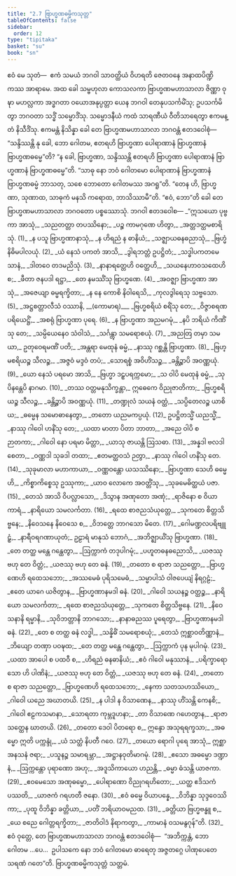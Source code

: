 ```yaml
---
title: "2.7 ဗြာဟ္မဏဓမ္မိကသုတ္တ"
tableOfContents: false
sidebar:
  order: 12
type: "tipitaka"
basket: "su"
book: "sn"
---
```



<DynamicBreadcrumb />

<Paragraph number="334" book="sn">
ဧဝံ မေ သုတံ—  ဧကံ သမယံ ဘဂဝါ သာဝတ္ထိယံ ဝိဟရတိ ဇေတဝနေ အနာထပိဏ္ဍိကဿ အာရာမေ. အထ ခေါ သမ္ဗဟုလာ ကောသလကာ ဗြာဟ္မဏမဟာသာလာ ဇိဏ္ဏာ ဝုဍ္ဎာ မဟလ္လကာ အဒ္ဓဂတာ ဝယောအနုပ္ပတ္တာ ယေန ဘဂဝါ တေနုပသင်္ကမိံသု; ဥပသင်္ကမိတွာ ဘဂဝတာ သဒ္ဓိံ သမ္မောဒိံသု. သမ္မောဒနီယံ ကထံ သာရဏီယံ ဝီတိသာရေတွာ ဧကမန္တံ နိသီဒိံသု. ဧကမန္တံ နိသိန္နာ ခေါ တေ ဗြာဟ္မဏမဟာသာလာ ဘဂဝန္တံ ဧတဒဝေါစုံ—  “သန္ဒိဿန္တိ နု ခေါ, ဘော ဂေါတမ, ဧတရဟိ ဗြာဟ္မဏာ ပေါရာဏာနံ ဗြာဟ္မဏာနံ ဗြာဟ္မဏဓမ္မေ”တိ? “န ခေါ, ဗြာဟ္မဏာ, သန္ဒိဿန္တိ ဧတရဟိ ဗြာဟ္မဏာ ပေါရာဏာနံ ဗြာဟ္မဏာနံ ဗြာဟ္မဏဓမ္မေ”တိ. “သာဓု နော ဘဝံ ဂေါတမော ပေါရာဏာနံ ဗြာဟ္မဏာနံ ဗြာဟ္မဏဓမ္မံ ဘာသတု, သစေ ဘောတော ဂေါတမဿ အဂရူ”တိ. “တေန ဟိ, ဗြာဟ္မဏာ, သုဏာထ, သာဓုကံ မနသိ ကရောထ, ဘာသိဿာမီ”တိ. “ဧဝံ, ဘော”တိ ခေါ တေ ဗြာဟ္မဏမဟာသာလာ ဘဂဝတော ပစ္စဿောသုံ. ဘဂဝါ ဧတဒဝေါစ—
</Paragraph>

<Division number="287" book="sn">

<Paragraph number="335" type="verses" book="sn">
_“ဣသယော ပုဗ္ဗကာ အာသုံ,_  
_သညတတ္တာ တပဿိနော;_  
_ပဉ္စ ကာမဂုဏေ ဟိတွာ,_  
_အတ္တဒတ္ထမစာရိသုံ. (1)_  

</Paragraph>

</Division>
<Division number="288" book="sn">

<Paragraph number="336" type="verses" book="sn">
_န ပသူ ဗြာဟ္မဏာနာသုံ,_  
_န ဟိရညံ န ဓာနိယံ;_  
_သဇ္ဈာယဓနဓညာသုံ,_  
_ဗြဟ္မံ နိဓိမပါလယုံ. (2)_  

</Paragraph>

</Division>
<Division number="289" book="sn">

<Paragraph number="337" type="verses" book="sn">
_ယံ နေသံ ပကတံ အာသိ,_  
_ဒွါရဘတ္တံ ဥပဋ္ဌိတံ;_  
_သဒ္ဓါပကတမေသာနံ,_  
_ဒါတဝေ တဒမညိသုံ. (3)_  

</Paragraph>

</Division>
<Division number="290" book="sn">

<Paragraph number="338" type="verses" book="sn">
_နာနာရတ္တေဟိ ဝတ္ထေဟိ,_  
_သယနေဟာဝသထေဟိ စ;_  
_ဖီတာ ဇနပဒါ ရဋ္ဌာ,_  
_တေ နမဿိံသု ဗြာဟ္မဏေ. (4)_  

</Paragraph>

</Division>
<Division number="291" book="sn">

<Paragraph number="339" type="verses" book="sn">
_အဝဇ္ဈာ ဗြာဟ္မဏာ အာသုံ,_  
_အဇေယျာ ဓမ္မရက္ခိတာ;_  
_န နေ ကောစိ နိဝါရေသိ,_  
_ကုလဒွါရေသု သဗ္ဗသော. (5)_  

</Paragraph>

</Division>
<Division number="292" book="sn">

<Paragraph number="340" type="verses" book="sn">
_အဋ္ဌစတ္တာလီသံ ဝဿာနိ, __(ကောမာရ)___  
_ဗြဟ္မစရိယံ စရိံသု တေ;_  
_ဝိဇ္ဇာစရဏပရိယေဋ္ဌိံ,_  
_အစရုံ ဗြာဟ္မဏာ ပုရေ. (6)_  

</Paragraph>

</Division>
<Division number="293" book="sn">

<Paragraph number="341" type="verses" book="sn">
_န ဗြာဟ္မဏာ အညမဂမုံ,_  
_နပိ ဘရိယံ ကိဏိံသု တေ;_  
_သမ္ပိယေနေဝ သံဝါသံ,_  
_သင်္ဂန္တွာ သမရောစယုံ. (7)_  

</Paragraph>

</Division>
<Division number="294" book="sn">

<Paragraph number="342" type="verses" book="sn">
_အညတြ တမှာ သမယာ,_  
ဥတုဝေရမဏိံ ပတိ;_  
_အန္တရာ မေထုနံ ဓမ္မံ,_  
_နာဿု ဂစ္ဆန္တိ ဗြာဟ္မဏာ. (8)_  

</Paragraph>

</Division>
<Division number="295" book="sn">

<Paragraph number="343" type="verses" book="sn">
_ဗြဟ္မစရိယဉ္စ သီလဉ္စ,_  
_အဇ္ဇဝံ မဒ္ဒဝံ တပံ;_  
_သောရစ္စံ အဝိဟိံသဉ္စ,_  
_ခန္တိဉ္စာပိ အဝဏ္ဏယုံ. (9)_  

</Paragraph>

</Division>
<Division number="296" book="sn">

<Paragraph number="344" type="verses" book="sn">
_ယော နေသံ ပရမော အာသိ,_  
_ဗြဟ္မာ ဒဠှပရက္ကမော;_  
_သ ဝါပိ မေထုနံ ဓမ္မံ,_  
_သုပိနန္တေပိ နာဂမာ. (10)_  

</Paragraph>

</Division>
<Division number="297" book="sn">

<Paragraph number="345" type="verses" book="sn">
_တဿ ဝတ္တမနုသိက္ခန္တာ,_  
ဣဓေကေ ဝိညုဇာတိကာ;_  
_ဗြဟ္မစရိယဉ္စ သီလဉ္စ,_  
_ခန္တိဉ္စာပိ အဝဏ္ဏယုံ. (11)_  

</Paragraph>

</Division>
<Division number="298" book="sn">

<Paragraph number="346" type="verses" book="sn">
_တဏ္ဍုလံ သယနံ ဝတ္ထံ,_  
_သပ္ပိတေလဉ္စ ယာစိယ;_  
_ဓမ္မေန သမောဓာနေတွာ,_  
_တတော ယညမကပ္ပယုံ. (12)_  

</Paragraph>

</Division>
<Division number="299" book="sn">

<Paragraph number="347" type="verses" book="sn">
ဥပဋ္ဌိတသ္မိံ ယညသ္မိံ,_  
_နာဿု ဂါဝေါ ဟနိံသု တေ;_  
_ယထာ မာတာ ပိတာ ဘာတာ,_  
_အညေ ဝါပိ စ ဉာတကာ;_  
_ဂါဝေါ နော ပရမာ မိတ္တာ,_  
_ယာသု ဇာယန္တိ ဩသဓာ. (13)_  

</Paragraph>

</Division>
<Division number="300" book="sn">

<Paragraph number="348" type="verses" book="sn">
_အန္နဒါ ဗလဒါ စေတာ,_  
_ဝဏ္ဏဒါ သုခဒါ တထာ;_  
_ဧတမတ္ထဝသံ ဉတွာ,_  
_နာဿု ဂါဝေါ ဟနိံသု တေ. (14)_  

</Paragraph>

</Division>
<Division number="301" book="sn">

<Paragraph number="349" type="verses" book="sn">
_သုခုမာလာ မဟာကာယာ,_  
_ဝဏ္ဏဝန္တော ယသဿိနော;_  
_ဗြာဟ္မဏာ သေဟိ ဓမ္မေဟိ,_  
_ကိစ္စာကိစ္စေသု ဥဿုကာ;_  
_ယာဝ လောကေ အဝတ္တိံသု,_  
_သုခမေဓိတ္ထယံ ပဇာ. (15)_  

</Paragraph>

</Division>
<Division number="302" book="sn">

<Paragraph number="350" type="verses" book="sn">
_တေသံ အာသိ ဝိပလ္လာသော,_  
_ဒိသွာန အဏုတော အဏုံ;_  
_ရာဇိနော စ ဝိယာကာရံ,_  
_နာရိယော သမလင်္ကတာ. (16)_  

</Paragraph>

</Division>
<Division number="303" book="sn">

<Paragraph number="351" type="verses" book="sn">
_ရထေ စာဇညသံယုတ္တေ,_  
_သုကတေ စိတ္တသိဗ္ဗနေ;_  
_နိဝေသနေ နိဝေသေ စ,_  
_ဝိဘတ္တေ ဘာဂသော မိတေ. (17)_  

</Paragraph>

</Division>
<Division number="304" book="sn">

<Paragraph number="352" type="verses" book="sn">
_ဂေါမဏ္ဍလပရိဗျူဠှံ,_  
_နာရီဝရဂဏာယုတံ;_  
ဥဠာရံ မာနုသံ ဘောဂံ,_  
_အဘိဇ္ဈာယိံသု ဗြာဟ္မဏာ. (18)_  

</Paragraph>

</Division>
<Division number="305" book="sn">

<Paragraph number="353" type="verses" book="sn">
_တေ တတ္ထ မန္တေ ဂန္ထေတွာ,_  
_ဩက္ကာကံ တဒုပါဂမုံ;_  
_ပဟူတဓနဓညောသိ,_  
_ယဇဿု ဗဟု တေ ဝိတ္တံ;_  
_ယဇဿု ဗဟု တေ ဓနံ. (19)_  

</Paragraph>

</Division>
<Division number="306" book="sn">

<Paragraph number="354" type="verses" book="sn">
_တတော စ ရာဇာ သညတ္တော,_  
_ဗြာဟ္မဏေဟိ ရထေသဘော;_  
_အဿမေဓံ ပုရိသမေဓံ,_  
_သမ္မာပါသံ ဝါဇပေယျံ နိရဂ္ဂဠံ;_  
_ဧတေ ယာဂေ ယဇိတွာန,_  
_ဗြာဟ္မဏာနမဒါ ဓနံ. (20)_  

</Paragraph>

</Division>
<Division number="307" book="sn">

<Paragraph number="355" type="verses" book="sn">
_ဂါဝေါ သယနဉ္စ ဝတ္ထဉ္စ,_  
_နာရိယော သမလင်္ကတာ;_  
_ရထေ စာဇညသံယုတ္တေ,_  
_သုကတေ စိတ္တသိဗ္ဗနေ. (21)_  

</Paragraph>

</Division>
<Division number="308" book="sn">

<Paragraph number="356" type="verses" book="sn">
_နိဝေသနာနိ ရမ္မာနိ,_  
_သုဝိဘတ္တာနိ ဘာဂသော;_  
_နာနာဓညဿ ပူရေတွာ,_  
_ဗြာဟ္မဏာနမဒါ ဓနံ. (22)_  

</Paragraph>

</Division>
<Division number="309" book="sn">

<Paragraph number="357" type="verses" book="sn">
_တေ စ တတ္ထ ဓနံ လဒ္ဓါ,_  
_သန္နိဓိံ သမရောစယုံ;_  
_တေသံ ဣစ္ဆာဝတိဏ္ဏာနံ,_  
_ဘိယျော တဏှာ ပဝဍ္ဎထ;_  
_တေ တတ္ထ မန္တေ ဂန္ထေတွာ,_  
_ဩက္ကာကံ ပုန မုပါဂမုံ. (23)_  

</Paragraph>

</Division>
<Division number="310" book="sn">

<Paragraph number="358" type="verses" book="sn">
_ယထာ အာပေါ စ ပထဝီ စ,_  
_ဟိရညံ ဓနဓာနိယံ;_  
_ဧဝံ ဂါဝေါ မနုဿာနံ,_  
_ပရိက္ခာရော သော ဟိ ပါဏိနံ;_  
_ယဇဿု ဗဟု တေ ဝိတ္တံ,_  
_ယဇဿု ဗဟု တေ ဓနံ. (24)_  

</Paragraph>

</Division>
<Division number="311" book="sn">

<Paragraph number="359" type="verses" book="sn">
_တတော စ ရာဇာ သညတ္တော,_  
_ဗြာဟ္မဏေဟိ ရထေသဘော;_  
_နေကာ သတသဟဿိယော,_  
_ဂါဝေါ ယညေ အဃာတယိ. (25)_  

</Paragraph>

</Division>
<Division number="312" book="sn">

<Paragraph number="360" type="verses" book="sn">
_န ပါဒါ န ဝိသာဏေန,_  
_နာဿု ဟိံသန္တိ ကေနစိ;_  
_ဂါဝေါ ဧဠကသမာနာ,_  
_သောရတာ ကုမ္ဘဒူဟနာ;_  
_တာ ဝိသာဏေ ဂဟေတွာန,_  
_ရာဇာ သတ္ထေန ဃာတယိ. (26)_  

</Paragraph>

</Division>
<Division number="313" book="sn">

<Paragraph number="361" type="verses" book="sn">
_တတော ဒေဝါ ပိတရော စ,_  
ဣန္ဒော အသုရရက္ခသာ;_  
_အဓမ္မော ဣတိ ပက္ကန္ဒုံ,_  
_ယံ သတ္ထံ နိပတီ ဂဝေ. (27)_  

</Paragraph>

</Division>
<Division number="314" book="sn">

<Paragraph number="362" type="verses" book="sn">
_တယော ရောဂါ ပုရေ အာသုံ,_  
ဣစ္ဆာ အနသနံ ဇရာ;_  
_ပသူနဉ္စ သမာရမ္ဘာ,_  
_အဋ္ဌာနဝုတိမာဂမုံ. (28)_  

</Paragraph>

</Division>
<Division number="315" book="sn">

<Paragraph number="363" type="verses" book="sn">
_ဧသော အဓမ္မော ဒဏ္ဍာနံ,_  
_ဩက္ကန္တော ပုရာဏော အဟု;_  
_အဒူသိကာယော ဟညန္တိ,_  
_ဓမ္မာ ဓံသန္တိ ယာဇကာ. (29)_  

</Paragraph>

</Division>
<Division number="316" book="sn">

<Paragraph number="364" type="verses" book="sn">
_ဧဝမေသော အဏုဓမ္မော,_  
_ပေါရာဏော ဝိညုဂရဟိတော;_  
_ယတ္ထ ဧဒိသကံ ပဿတိ,_  
_ယာဇကံ ဂရဟတီ ဇနော. (30)_  

</Paragraph>

</Division>
<Division number="317" book="sn">

<Paragraph number="365" type="verses" book="sn">
_ဧဝံ ဓမ္မေ ဝိယာပန္နေ,_  
_ဝိဘိန္နာ သုဒ္ဒဝေဿိကာ;_  
_ပုထူ ဝိဘိန္နာ ခတ္တိယာ,_  
_ပတိံ ဘရိယာဝမညထ. (31)_  

</Paragraph>

</Division>
<Division number="318" book="sn">

<Paragraph number="366" type="verses" book="sn">
_ခတ္တိယာ ဗြဟ္မဗန္ဓူ စ,_  
_ယေ စညေ ဂေါတ္တရက္ခိတာ;_  
_ဇာတိဝါဒံ နိရာကတွာ,_  
_ကာမာနံ ဝသမနွဂုန်”တိ. (32)_  

</Paragraph>

<Paragraph number="367" book="sn">
ဧဝံ ဝုတ္တေ, တေ ဗြာဟ္မဏမဟာသာလာ ဘဂဝန္တံ ဧတဒဝေါစုံ—  “အဘိက္ကန္တံ, ဘော ဂေါတမ …ပေ…  ဥပါသကေ နော ဘဝံ ဂေါတမော ဓာရေတု အဇ္ဇတဂ္ဂေ ပါဏုပေတေ သရဏံ ဂတေ”တိ.

</Paragraph>
</Division>

<Paragraph number="368" type="center" book="sn">
ဗြာဟ္မဏဓမ္မိကသုတ္တံ သတ္တမံ.
</Paragraph>